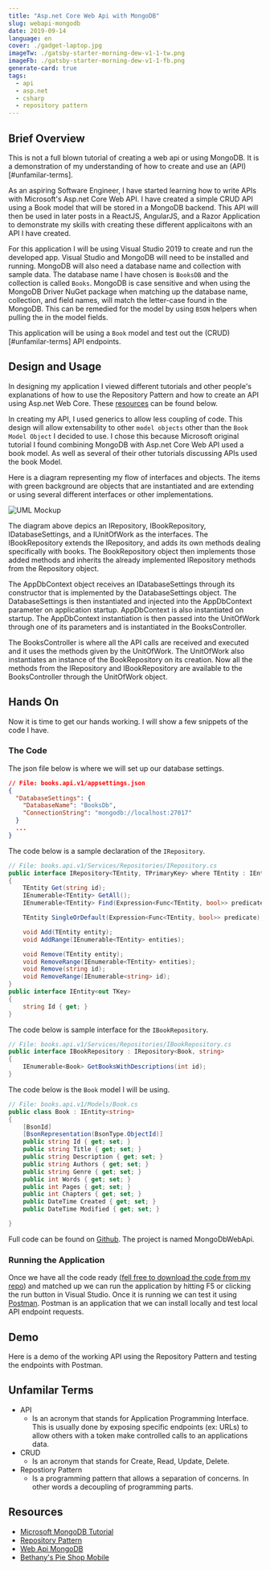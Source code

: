 ```yaml
---
title: "Asp.net Core Web Api with MongoDB"
slug: webapi-mongodb
date: 2019-09-14
language: en
cover: ./gadget-laptop.jpg
imageTw: ./gatsby-starter-morning-dew-v1-1-tw.png
imageFb: ./gatsby-starter-morning-dew-v1-1-fb.png
generate-card: true
tags:
  - api
  - asp.net
  - csharp
  - repository pattern
---
```



## Brief Overview
This is not a full blown tutorial of creating a web api or using MongoDB. 
It is a demonstration of my understanding of how to create and use an (API)[#unfamilar-terms].

As an aspiring Software Engineer, I have started learning how to write APIs with Microsoft's Asp.net Core Web API. 
I have created a simple CRUD API using a Book model that will be stored in a MongoDB backend. 
This API will then be used in later posts in a ReactJS, AngularJS, and a Razor Application 
to demonstrate my skills with creating these different applicaitons with an API I have created.

For this application I will be using Visual Studio 2019 to create and run the developed app. 
Visual Studio and MongoDB will need to be installed and running. MongoDB will also need a database name and collection with sample data.
The database name I have chosen is `BooksDB` and the collection is called `Books`. 
MongoDB is case sensitive and when using the MongoDB Driver NuGet package 
when matching up the database name, collection, and field names, will match the letter-case found in the MongoDB. 
This can be remedied for the model by using `BSON` helpers when pulling the in the model fields. 

This application will be using a `Book` model and test out the (CRUD)[#unfamilar-terms] API endpoints.

## Design and Usage
In designing my application I viewed different tutorials and other people's explanations
of how to use the Repository Pattern and how to create an API using Asp.net Web Core. 
These [resources](#resources) can be found below.

In creating my API, I used generics to allow less coupling of code. This design will allow extensability 
to other `model objects` other than the `Book Model Object` I decided to use. I chose this because Microsoft
original tutorial I found combining MongoDB with Asp.net Core Web API used a book model. As well as several of their
other tutorials discussing APIs used the book Model.

Here is a diagram representing my flow of interfaces and objects. The items with green background are objects that are
instantiated and are extending or using several different interfaces or other implementations.

![UML Mockup](./WebApiRepositoryPattern.png)

The diagram above depics an IRepository, IBookRepository, IDatabaseSettings, and a IUnitOfWork as the interfaces.
The IBookRepository extends the IRepository, and adds its own methods dealing specifically with books. 
The BookRepository object then implements those added methods and inherits the already 
implemented IRepository methods from the Repository object.

The AppDbContext object receives an IDatabaseSettings through its constructor that is implemented by the DatabaseSettings object. 
The DatabaseSettings is then instantiated and injected into the AppDbContext parameter on application startup. 
AppDbContext is also instantiated on startup. The AppDbContext instantiation is then passed into the UnitOfWork through one of its parameters
and is instantiated in the BooksController.

The BooksController is where all the API calls are received and executed and it uses the methods given by the UnitOfWork. 
The UnitOfWork also instantiates an instance of the BookRepository on its creation. 
Now all the methods from the IRepository and IBookRepository are available to the BooksController through the UnitOfWork object.

## Hands On
Now it is time to get our hands working. I will show a few snippets of the code I have.

### The Code
The json file below is where we will set up our database settings.
```json
// File: books.api.v1/appsettings.json
{
  "DatabaseSettings": {
    "DatabaseName": "BooksDb",
    "ConnectionString": "mongodb://localhost:27017"
  }
  ...
}
```

The code below is a sample declaration of the `IRepository`.
```csharp
// File: books.api.v1/Services/Repositories/IRepository.cs
public interface IRepository<TEntity, TPrimaryKey> where TEntity : IEntity<TPrimaryKey>
{
    TEntity Get(string id);
    IEnumerable<TEntity> GetAll();
    IEnumerable<TEntity> Find(Expression<Func<TEntity, bool>> predicate);

    TEntity SingleOrDefault(Expression<Func<TEntity, bool>> predicate);

    void Add(TEntity entity);
    void AddRange(IEnumerable<TEntity> entities);

    void Remove(TEntity entity);
    void RemoveRange(IEnumerable<TEntity> entities);
    void Remove(string id);
    void RemoveRange(IEnumerable<string> id);
}
public interface IEntity<out TKey>
{
    string Id { get; }
}
```

The code below is sample interface for the `IBookRepository`.
```csharp
// File: books.api.v1/Services/Repositories/IBookRepository.cs
public interface IBookRepository : IRepository<Book, string>
{
    IEnumerable<Book> GetBooksWithDescriptions(int id);
}
```
The code below is the `Book` model I will be using.
```csharp
// File: books.api.v1/Models/Book.cs
public class Book : IEntity<string>
{
    [BsonId]
    [BsonRepresentation(BsonType.ObjectId)]
    public string Id { get; set; }
    public string Title { get; set; }
    public string Description { get; set; }
    public string Authors { get; set; }
    public string Genre { get; set; }
    public int Words { get; set; }
    public int Pages { get; set; }
    public int Chapters { get; set; }
    public DateTime Created { get; set; }
    public DateTime Modified { get; set; }

}
```

Full code can be found on [Github](https://github.com/TechReaderJake/MongoDbWebApi).
The project is named MongoDbWebApi.

### Running the Application
Once we have all the code ready ([fell free to download the code from my repo](https://github.com/TechReaderJake/MongoDbWebApi)) 
and matched up we can run the application by hitting F5 or clicking the run button in Visual Studio.
Once it is running we can test it using [Postman](https://getpostman.com).
Postman is an application that we can install locally and test local API endpoint requests.

## Demo
Here is a demo of the working API using the Repository Pattern and testing the endpoints with Postman.

<VideoPlayer src="r9xlSr0q_Vw" />

## Unfamilar Terms
- API
    - Is an acronym that stands for Application Programming Interface.
    This is usually done by exposing specific endpoints (ex: URLs) to allow others with a token
    make controlled calls to an applications data.
- CRUD
    - Is an acronym that stands for Create, Read, Update, Delete.
- Repostiory Pattern
    - Is a programming pattern that allows a separation of concerns. 
    In other words a decoupling of programming parts.

## Resources
- [Microsoft MongoDB Tutorial](https://docs.microsoft.com/en-us/aspnet/core/tutorials/first-mongo-app?view=aspnetcore-2.2&tabs=visual-studio#add-a-configuration-model-1)
- [Repository Pattern](https://www.youtube.com/watch?v=rtXpYpZdOzM)
- [Web Api MongoDB](https://github.com/fpetru/WebApiMongoDB)
- [Bethany's Pie Shop Mobile](https://github.com/GillCleeren/BethanysPieShopMobile)
